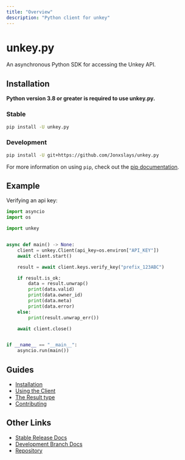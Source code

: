 ```yaml
---
title: "Overview"
description: "Python client for unkey"
---
```


# unkey.py

An asynchronous Python SDK for accessing the Unkey API.

## Installation

**Python version 3.8 or greater is required to use unkey.py.**

### Stable

```sh
pip install -U unkey.py
```

### Development

```sh
pip install -U git+https://github.com/Jonxslays/unkey.py
```

For more information on using `pip`, check out the [pip documentation](https://pip.pypa.io/en/stable/).

## Example

Verifying an api key:

```py
import asyncio
import os

import unkey


async def main() -> None:
    client = unkey.Client(api_key=os.environ["API_KEY"])
    await client.start()

    result = await client.keys.verify_key("prefix_123ABC")

    if result.is_ok:
        data = result.unwrap()
        print(data.valid)
        print(data.owner_id)
        print(data.meta)
        print(data.error)
    else:
        print(result.unwrap_err())

    await client.close()


if __name__ == "__main__":
    asyncio.run(main())
```

## Guides

- [Installation](https://jonxslays.github.io/unkey.py/stable/getting-started/installation/)
- [Using the Client](https://jonxslays.github.io/unkey.py/stable/getting-started/client/)
- [The Result type](https://jonxslays.github.io/unkey.py/stable/getting-started/result/)
- [Contributing](https://jonxslays.github.io/unkey.py/stable/contributing/)

## Other Links

- [Stable Release Docs](https://jonxslays.github.io/unkey.py/)
- [Development Branch Docs](https://jonxslays.github.io/unkey.py/dev/)
- [Repository](https://github.com/Jonxslays/unkey.py)